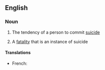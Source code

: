 ==English==

===Noun===
{{en-noun|suicidalities|-}}

#{{uncountable}} The tendency of a person to commit [[suicide]]
#{{countable}} A [[fatality]] that is an instance of suicide

====Translations====
{{trans-top|tendency to commit suicide}}
* French: {{t-|fr|suicidalité|f}}
{{trans-mid}}
{{trans-bottom}}